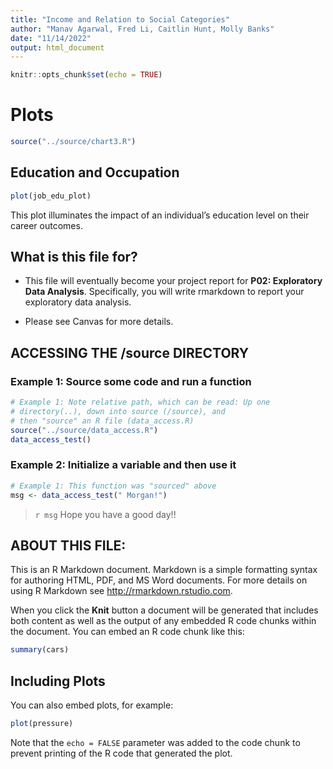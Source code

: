 ```yaml
---
title: "Income and Relation to Social Categories"
author: "Manav Agarwal, Fred Li, Caitlin Hunt, Molly Banks"
date: "11/14/2022"
output: html_document
---
```


```r
knitr::opts_chunk$set(echo = TRUE)
```

# Plots
```r
source("../source/chart3.R")
```

## Education and Occupation 
```r
plot(job_edu_plot)
```

This plot illuminates the impact of an individual's education level on their career outcomes. 



## What is this file for?

* This file will eventually become your project report for **P02: Exploratory Data Analysis**. Specifically, you will write rmarkdown to report your exploratory data analysis.

* Please see Canvas for more details.

## ACCESSING THE /source DIRECTORY
### Example 1: Source some code and run a function
```r
# Example 1: Note relative path, which can be read: Up one
# directory(..), down into source (/source), and 
# then "source" an R file (data_access.R)
source("../source/data_access.R")
data_access_test()
```

### Example 2: Initialize a variable and then use it
```r
# Example 1: This function was "sourced" above
msg <- data_access_test(" Morgan!")
```

> `r msg` Hope you have a good day!! 

## ABOUT THIS FILE: 

This is an R Markdown document. Markdown is a simple formatting syntax for authoring HTML, PDF, and MS Word documents. For more details on using R Markdown see <http://rmarkdown.rstudio.com>.

When you click the **Knit** button a document will be generated that includes both content as well as the output of any embedded R code chunks within the document. You can embed an R code chunk like this:

```r
summary(cars)
```

## Including Plots

You can also embed plots, for example:

```r
plot(pressure)
```

Note that the `echo = FALSE` parameter was added to the code chunk to prevent printing of the R code that generated the plot.
